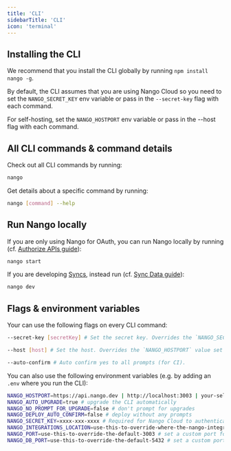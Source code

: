 ```yaml
---
title: 'CLI'
sidebarTitle: 'CLI'
icon: 'terminal'
---
```


## Installing the CLI

We recommend that you install the CLI globally by running `npm install nango -g`.

By default, the CLI assumes that you are using Nango Cloud so you need to set the `NANGO_SECRET_KEY` env variable or pass in the `--secret-key` flag with each command.

For self-hosting, set the `NANGO_HOSTPORT` env variable or pass in the --host flag with each command.

## All CLI commands & command details

Check out all CLI commands by running: 
```bash
nango
```

Get details about a specific command by running: 
```bash
nango [command] --help
```

## Run Nango locally

If you are only using Nango for OAuth, you can run Nango locally by running (cf. [Authorize APIs guide](/guides/sync)): 
```bash
nango start
```

If you are developing [Syncs](/core-concepts#syncs), instead run (cf. [Sync Data guide](/guides/sync)): 
```bash
nango dev
```

## Flags & environment variables

Your can use the following flags on every CLI command: 
```bash
--secret-key [secretKey] # Set the secret key. Overrides the `NANGO_SECRET_KEY` value set in the .env file
```
```bash
--host [host] # Set the host. Overrides the `NANGO_HOSTPORT` value set in the .env file
```
```bash
--auto-confirm # Auto confirm yes to all prompts (for CI).
```

You can also use the following environment variables (e.g. by adding an `.env` where you run the CLI):
```bash
NANGO_HOSTPORT=https://api.nango.dev | http://localhost:3003 | your-self-hosted-address
NANGO_AUTO_UPGRADE=true # upgrade the CLI automatically
NANGO_NO_PROMPT_FOR_UPGRADE=false # don't prompt for upgrades
NANGO_DEPLOY_AUTO_CONFIRM=false # deploy without any prompts
NANGO_SECRET_KEY=xxxx-xxx-xxxx # Required for Nango Cloud to authenticate
NANGO_INTEGRATIONS_LOCATION=use-this-to-override-where-the-nango-integrations-directory-goes # set a custom location for the nango-integrations directory
NANGO_PORT=use-this-to-override-the-default-3003 # set a custom port for the Nango Server
NANGO_DB_PORT=use-this-to-override-the-default-5432 # set a custom port for the Nango database
```

